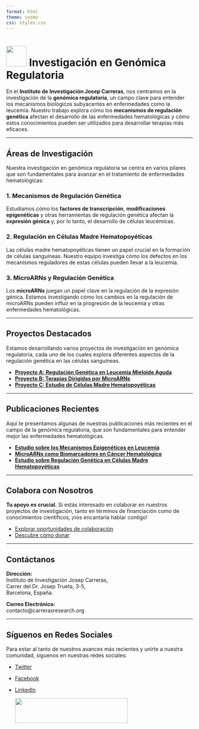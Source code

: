 ```yaml
---
format: html 
theme: cosmo 
css: styles.css
---
```


# ![](imagenes/minilogo.png){width="55"} Investigación en Genómica Regulatoria

En el **Instituto de Investigación Josep Carreras**, nos centramos en la investigación de la **genómica regulatoria**, un campo clave para entender los mecanismos biológicos subyacentes en enfermedades como la leucemia. Nuestro trabajo explora cómo los **mecanismos de regulación genética** afectan el desarrollo de las enfermedades hematológicas y cómo estos conocimientos pueden ser utilizados para desarrollar terapias más eficaces.

------------------------------------------------------------------------

## Áreas de Investigación

Nuestra investigación en genómica regulatoria se centra en varios pilares que son fundamentales para avanzar en el tratamiento de enfermedades hematológicas:

### **1. Mecanismos de Regulación Genética**

Estudiamos cómo los **factores de transcripción**, **modificaciones epigenéticas** y otras herramientas de regulación genética afectan la **expresión génica** y, por lo tanto, el desarrollo de células leucémicas.

### **2. Regulación en Células Madre Hematopoyéticas**

Las células madre hematopoyéticas tienen un papel crucial en la formación de células sanguíneas. Nuestro equipo investiga cómo los defectos en los mecanismos reguladores de estas células pueden llevar a la leucemia.

### **3. MicroARNs y Regulación Genética**

Los **microARNs** juegan un papel clave en la regulación de la expresión génica. Estamos investigando cómo los cambios en la regulación de microARNs pueden influir en la progresión de la leucemia y otras enfermedades hematológicas.

------------------------------------------------------------------------

## Proyectos Destacados

Estamos desarrollando varios proyectos de investigación en genómica regulatoria, cada uno de los cuales explora diferentes aspectos de la regulación genética en las células sanguíneas.

-   [**Proyecto A: Regulación Genética en Leucemia Mieloide Aguda**](#)
-   [**Proyecto B: Terapias Dirigidas por MicroARNs**](#)
-   [**Proyecto C: Estudio de Células Madre Hematopoyéticas**](#)

------------------------------------------------------------------------

## Publicaciones Recientes

Aquí te presentamos algunas de nuestras publicaciones más recientes en el campo de la genómica regulatoria, que son fundamentales para entender mejor las enfermedades hematológicas.

-   [**Estudio sobre los Mecanismos Epigenéticos en Leucemia**](https://link_a_publicacion)
-   [**MicroARNs como Biomarcadores en Cáncer Hematológico**](https://link_a_publicacion)
-   [**Estudio sobre Regulación Genética en Células Madre Hematopoyéticas**](https://link_a_publicacion)

------------------------------------------------------------------------

## Colabora con Nosotros

**Tu apoyo es crucial.** Si estás interesado en colaborar en nuestros proyectos de investigación, tanto en términos de financiación como de conocimientos científicos, ¡nos encantaría hablar contigo!

-   [Explorar oportunidades de colaboración](#)
-   [Descubre cómo donar](#)

------------------------------------------------------------------------

## Contáctanos

**Dirección:**\
Instituto de Investigación Josep Carreras,\
Carrer del Dr. Josep Trueta, 3-5,\
Barcelona, España.

**Correo Electrónico:**\
contacto\@carrerasresearch.org

------------------------------------------------------------------------

## Síguenos en Redes Sociales

Para estar al tanto de nuestros avances más recientes y unirte a nuestra comunidad, síguenos en nuestras redes sociales:

-   [Twitter](#)

-   [Facebook](#)

-   [LinkedIn](#)

    [![](imagenes/josepcarreras.png){fig-align="left" width="304" height="67"}](https://www.carrerasresearch.org/en/research/regulatory-genomics)
